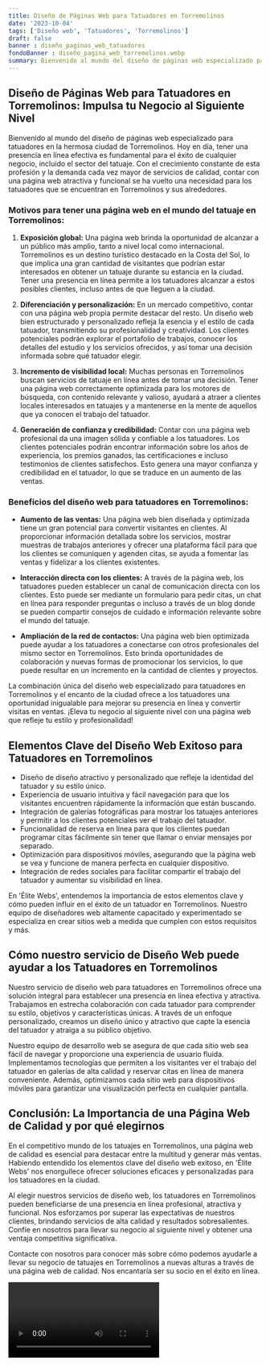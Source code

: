 ```yaml
---
title: Diseño de Páginas Web para Tatuadores en Torremolinos
date: '2023-10-04'
tags: ['Diseño web', 'Tatuadores', 'Torremolinos']
draft: false
banner : diseño_paginas_web_tatuadores
fondoBanner : diseño_pagina_web_torremolinos.webp
summary: Bienvenido al mundo del diseño de páginas web especializado para tatuadores en la hermosa ciudad de Torremolinos. Hoy en día, tener una presencia en línea efectiva es fundamental para el éxito de cualquier negocio, incluido el sector del tatuaje. Con el crecimiento constante de esta profesión y la demanda cada vez mayor de servicios de calidad, contar con una página web atractiva y funcional se ha vuelto una necesidad para los tatuadores que se encuentran en Torremolinos y sus alrededores.
---
```


## **Diseño de Páginas Web para Tatuadores en Torremolinos: Impulsa tu Negocio al Siguiente Nivel**

Bienvenido al mundo del diseño de páginas web especializado para tatuadores en la hermosa ciudad de Torremolinos. Hoy en día, tener una presencia en línea efectiva es fundamental para el éxito de cualquier negocio, incluido el sector del tatuaje. Con el crecimiento constante de esta profesión y la demanda cada vez mayor de servicios de calidad, contar con una página web atractiva y funcional se ha vuelto una necesidad para los tatuadores que se encuentran en Torremolinos y sus alrededores.

### **Motivos para tener una página web en el mundo del tatuaje en Torremolinos:**

1. **Exposición global:** Una página web brinda la oportunidad de alcanzar a un público más amplio, tanto a nivel local como internacional. Torremolinos es un destino turístico destacado en la Costa del Sol, lo que implica una gran cantidad de visitantes que podrían estar interesados en obtener un tatuaje durante su estancia en la ciudad. Tener una presencia en línea permite a los tatuadores alcanzar a estos posibles clientes, incluso antes de que lleguen a la ciudad.

2. **Diferenciación y personalización:** En un mercado competitivo, contar con una página web propia permite destacar del resto. Un diseño web bien estructurado y personalizado refleja la esencia y el estilo de cada tatuador, transmitiendo su profesionalidad y creatividad. Los clientes potenciales podrán explorar el portafolio de trabajos, conocer los detalles del estudio y los servicios ofrecidos, y así tomar una decisión informada sobre qué tatuador elegir.

3. **Incremento de visibilidad local:** Muchas personas en Torremolinos buscan servicios de tatuaje en línea antes de tomar una decisión. Tener una página web correctamente optimizada para los motores de búsqueda, con contenido relevante y valioso, ayudará a atraer a clientes locales interesados en tatuajes y a mantenerse en la mente de aquellos que ya conocen el trabajo del tatuador.

4. **Generación de confianza y credibilidad:** Contar con una página web profesional da una imagen sólida y confiable a los tatuadores. Los clientes potenciales podrán encontrar información sobre los años de experiencia, los premios ganados, las certificaciones e incluso testimonios de clientes satisfechos. Esto genera una mayor confianza y credibilidad en el tatuador, lo que se traduce en un aumento de las ventas.

### **Beneficios del diseño web para tatuadores en Torremolinos:**

- **Aumento de las ventas:** Una página web bien diseñada y optimizada tiene un gran potencial para convertir visitantes en clientes. Al proporcionar información detallada sobre los servicios, mostrar muestras de trabajos anteriores y ofrecer una plataforma fácil para que los clientes se comuniquen y agenden citas, se ayuda a fomentar las ventas y fidelizar a los clientes existentes.

- **Interacción directa con los clientes:** A través de la página web, los tatuadores pueden establecer un canal de comunicación directa con los clientes. Esto puede ser mediante un formulario para pedir citas, un chat en línea para responder preguntas o incluso a través de un blog donde se pueden compartir consejos de cuidado e información relevante sobre el mundo del tatuaje.

- **Ampliación de la red de contactos:** Una página web bien optimizada puede ayudar a los tatuadores a conectarse con otros profesionales del mismo sector en Torremolinos. Esto brinda oportunidades de colaboración y nuevas formas de promocionar los servicios, lo que puede resultar en un incremento en la cantidad de clientes y proyectos.

La combinación única del diseño web especializado para tatuadores en Torremolinos y el encanto de la ciudad ofrece a los tatuadores una oportunidad inigualable para mejorar su presencia en línea y convertir visitas en ventas. ¡Eleva tu negocio al siguiente nivel con una página web que refleje tu estilo y profesionalidad!

<GifSeo />

<Cta />

## Elementos Clave del Diseño Web Exitoso para Tatuadores en Torremolinos

- Diseño de diseño atractivo y personalizado que refleje la identidad del tatuador y su estilo único.
- Experiencia de usuario intuitiva y fácil navegación para que los visitantes encuentren rápidamente la información que están buscando.
- Integración de galerías fotográficas para mostrar los tatuajes anteriores y permitir a los clientes potenciales ver el trabajo del tatuador.
- Funcionalidad de reserva en línea para que los clientes puedan programar citas fácilmente sin tener que llamar o enviar mensajes por separado.
- Optimización para dispositivos móviles, asegurando que la página web se vea y funcione de manera perfecta en cualquier dispositivo.
- Integración de redes sociales para facilitar compartir el trabajo del tatuador y aumentar su visibilidad en línea.

En 'Élite Webs', entendemos la importancia de estos elementos clave y cómo pueden influir en el éxito de un tatuador en Torremolinos. Nuestro equipo de diseñadores web altamente capacitado y experimentado se especializa en crear sitios web a medida que cumplen con estos requisitos y más.

## Cómo nuestro servicio de Diseño Web puede ayudar a los Tatuadores en Torremolinos

Nuestro servicio de diseño web para tatuadores en Torremolinos ofrece una solución integral para establecer una presencia en línea efectiva y atractiva. Trabajamos en estrecha colaboración con cada tatuador para comprender su estilo, objetivos y características únicas. A través de un enfoque personalizado, creamos un diseño único y atractivo que capte la esencia del tatuador y atraiga a su público objetivo.

Nuestro equipo de desarrollo web se asegura de que cada sitio web sea fácil de navegar y proporcione una experiencia de usuario fluida. Implementamos tecnologías que permiten a los visitantes ver el trabajo del tatuador en galerías de alta calidad y reservar citas en línea de manera conveniente. Además, optimizamos cada sitio web para dispositivos móviles para garantizar una visualización perfecta en cualquier pantalla.

## Conclusión: La Importancia de una Página Web de Calidad y por qué elegirnos

En el competitivo mundo de los tatuajes en Torremolinos, una página web de calidad es esencial para destacar entre la multitud y generar más ventas. Habiendo entendido los elementos clave del diseño web exitoso, en 'Élite Webs' nos enorgullece ofrecer soluciones eficaces y personalizadas para los tatuadores en la ciudad.

Al elegir nuestros servicios de diseño web, los tatuadores en Torremolinos pueden beneficiarse de una presencia en línea profesional, atractiva y funcional. Nos esforzamos por superar las expectativas de nuestros clientes, brindando servicios de alta calidad y resultados sobresalientes. Confíe en nosotros para llevar su negocio al siguiente nivel y obtener una ventaja competitiva significativa.

Contacte con nosotros para conocer más sobre cómo podemos ayudarle a llevar su negocio de tatuajes en Torremolinos a nuevas alturas a través de una página web de calidad. Nos encantaría ser su socio en el éxito en línea.

<Video />

<CtaBot job='Tatuadores' city='Torremolinos'/>

<Gmaps query='Torremolinos+españa+maps' />